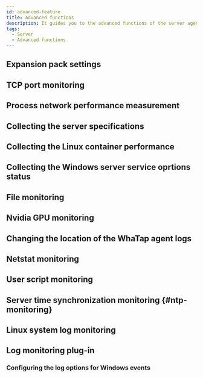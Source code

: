 ```yaml
---
id: advanced-feature
title: Advanced functions
description: It guides you to the advanced functions of the server agent.
tags:
  - Server
  - Advanced functions
---
```



## Expansion pack settings


<Serveradfexp /> 

## TCP port monitoring


<Serveradftcpport /> 

## Process network performance measurement


<Serveradfpnpc />

## Collecting the server specifications


<Serveradfcollectspec />

## Collecting the Linux container performance


<Serveradfcollectlcp />

## Collecting the Windows server service oprtions status


<Serveradfcollectwss /> 

## File monitoring


<Serveradffilecheck /> 

## Nvidia GPU monitoring


<Serveradfnvidia /> 

## Changing the location of the WhaTap agent logs


<Serveradfagentlogch />

## Netstat monitoring


<Serveradfnetstat />

## User script monitoring


<Serveradfuserscript />

## Server time synchronization monitoring {#ntp-monitoring}


<Serveradfntp />

## Linux system log monitoring


<Serveradflinuxsystemlog />

## Log monitoring plug-in


<Serveradflogplugin />

### Configuring the log options for Windows events


<Logserverwindowsevent />
